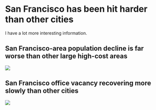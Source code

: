 # San Francisco has been hit harder than other cities

I have a lot more interesting information.

## San Francisco-area population decline is far worse than other large high-cost areas

<!-- (@mcconnellWhatMigrationLabor2022) -->

![](images/image-1722184486.png)

## San Francisco office vacancy recovering more slowly than other cities

![](images/image-394550696.png)

<!-- (@KastleSystemsData) -->

<!-- [](images/image-1649463814.png) -->
